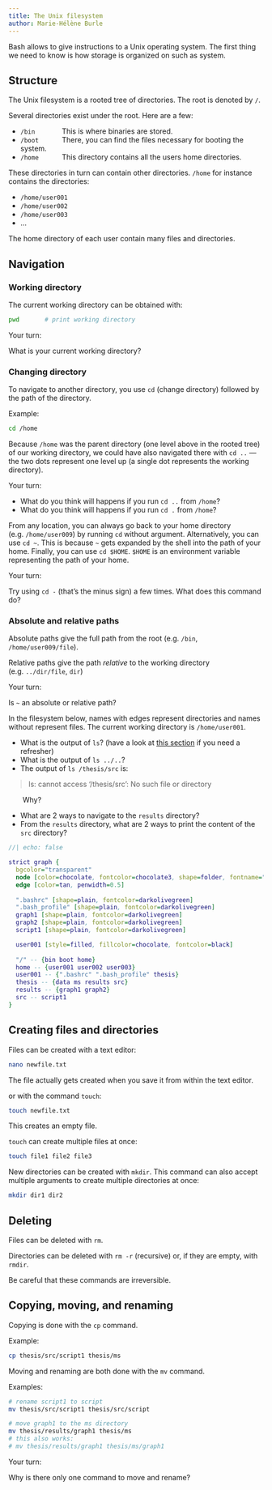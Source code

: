 ```yaml
---
title: The Unix filesystem
author: Marie-Hélène Burle
---
```


:::{.def}

Bash allows to give instructions to a Unix operating system. The first thing we need to know is how storage is organized on such as system.

:::

## Structure

The Unix filesystem is a rooted tree of directories. The root is denoted by `/`.

Several directories exist under the root. Here are a few:

- `/bin` &emsp;&emsp;&emsp;&ensp;This is where binaries are stored.
- `/boot` &emsp;&emsp;&emsp;There, you can find the files necessary for booting the system.
- `/home` &emsp;&emsp;&emsp;This directory contains all the users home directories.

These directories in turn can contain other directories. `/home` for instance contains the directories:

- `/home/user001`
- `/home/user002`
- `/home/user003`
- ...

The home directory of each user contain many files and directories.

## Navigation

### Working directory

The current working directory can be obtained with:

```.bash
pwd		  # print working directory
```

:::{.exo}

:::{.yourturn}

Your turn:

:::

What is your current working directory?

:::

### Changing directory

To navigate to another directory, you use `cd` (change directory) followed by the path of the directory.

:::{.example}

Example:

:::

```.bash
cd /home
```

Because `/home` was the parent directory (one level above in the rooted tree) of our working directory, we could have also navigated there with `cd ..` — the two dots represent one level up (a single dot represents the working directory).

:::{.exo}

:::{.yourturn}

Your turn:

:::

- What do you think will happens if you run `cd ..` from `/home`?
- What do you think will happens if you run `cd .` from `/home`?

:::

From any location, you can always go back to your home directory (e.g. `/home/user009`) by running `cd` without argument. Alternatively, you can use `cd ~`. This is because `~` gets expanded by the shell into the path of your home. Finally, you can use `cd $HOME`. `$HOME` is an environment variable representing the path of your home.

:::{.exo}

:::{.yourturn}

Your turn:

:::

Try using `cd -` (that's the minus sign) a few times. What does this command do?

:::

### Absolute and relative paths

Absolute paths give the full path from the root (e.g. `/bin`, `/home/user009/file`).

Relative paths give the path *relative* to the working directory (e.g. `../dir/file`, `dir`)

:::{.exo}

:::{.yourturn}

Your turn:

:::

Is `~` an absolute or relative path?

:::

:::{.exo}

In the filesystem below, names with edges represent directories and names without represent files. The current working directory is `/home/user001`.

- What is the output of `ls`? (have a look at [this section](basics#command-options) if you need a refresher)
- What is the output of `ls ../..`?
- The output of `ls /thesis/src` is:

>ls: cannot access '/thesis/src': No such file or directory

&emsp;&emsp;Why?

- What are 2 ways to navigate to the `results` directory?
- From the `results` directory, what are 2 ways to print the content of the `src` directory?

```dot
//| echo: false

strict graph {
  bgcolor="transparent"
  node [color=chocolate, fontcolor=chocolate3, shape=folder, fontname="Inconsolata, sans-serif"]
  edge [color=tan, penwidth=0.5]
  
  ".bashrc" [shape=plain, fontcolor=darkolivegreen]
  ".bash_profile" [shape=plain, fontcolor=darkolivegreen]
  graph1 [shape=plain, fontcolor=darkolivegreen]
  graph2 [shape=plain, fontcolor=darkolivegreen]
  script1 [shape=plain, fontcolor=darkolivegreen]

  user001 [style=filled, fillcolor=chocolate, fontcolor=black]
  
  "/" -- {bin boot home}
  home -- {user001 user002 user003}
  user001 -- {".bashrc" ".bash_profile" thesis}
  thesis -- {data ms results src}
  results -- {graph1 graph2}
  src -- script1
}
```

:::

## Creating files and directories

Files can be created with a text editor:

```.bash
nano newfile.txt
```

:::{.note}

The file actually gets created when you save it from within the text editor.

:::

or with the command `touch`:

```.bash
touch newfile.txt
```

:::{.note}

This creates an empty file.

:::

`touch` can create multiple files at once:

```.bash
touch file1 file2 file3
```

New directories can be created with `mkdir`. This command can also accept multiple arguments to create multiple directories at once:

```.bash
mkdir dir1 dir2
```

## Deleting

Files can be deleted with `rm`.

Directories can be deleted with `rm -r` (recursive) or, if they are empty, with `rmdir`.

[Be careful that these commands are irreversible.]{.emph}

## Copying, moving, and renaming

Copying is done with the `cp` command.

:::{.example}

Example:

:::

```.bash
cp thesis/src/script1 thesis/ms
```

Moving and renaming are both done with the `mv` command.

:::{.example}

Examples:

:::

```.bash
# rename script1 to script
mv thesis/src/script1 thesis/src/script

# move graph1 to the ms directory
mv thesis/results/graph1 thesis/ms
# this also works:
# mv thesis/results/graph1 thesis/ms/graph1
```

:::{.exo}

:::{.yourturn}

Your turn:

:::

Why is there only one command to move and rename?

:::

<!-- ## Permissions -->
